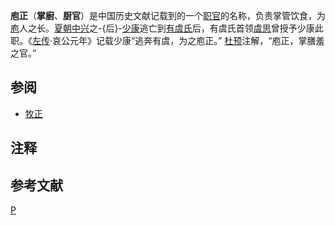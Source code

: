 '''庖正'''（'''掌廚'''、'''厨官'''）是中国历史文献记载到的一个[[中國古代職官|职官]]的名称，负责掌管饮食，为[[廚房|庖]]人之长{{备注|1=“庖正，盖庖人之长。”{{参考|1=[[清朝|清]]·[[孙诒让|孙诒让]]，《周礼正义》.}}}}。[[夏朝|夏朝]][[少康中興|中兴]]之-{后}-[[少康|少康]]逃亡到[[有虞氏|有虞氏]]后，有虞氏首领[[虞思|虞思]]曾授予少康此职。《[[左传|左传]]·哀公元年》记载少康“逃奔有虞，为之庖正。” [[杜预|杜预]]注解，“庖正，掌膳羞之官。”

== 参阅 ==

* [[牧正|牧正]]

== 注释 ==
<div class="references-small">
{{NoteFoot}}
</div>

== 参考文献 ==
<div class="references-small">
{{RefFoot}}
</div>

{{小作品}}

[[分类:中國古代官制|P]]